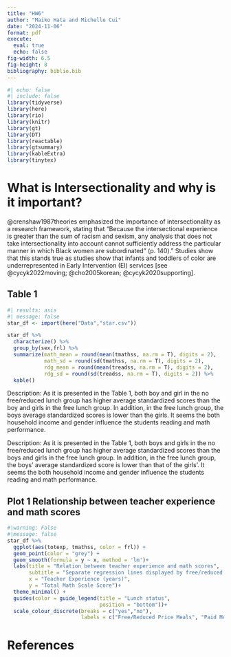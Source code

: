 ```yaml
---
title: "HW6"
author: "Maiko Hata and Michelle Cui"
date: "2024-11-06"
format: pdf
execute:
  eval: true
  echo: false
fig-width: 6.5
fig-height: 8
bibliography: biblio.bib
---
```


```r
#| echo: false
#| include: false
library(tidyverse)
library(here)
library(rio)
library(knitr)
library(gt)
library(DT)
library(reactable)
library(gtsummary)
library(kableExtra)
library(tinytex)
```

# What is Intersectionality and why is it important?

@crenshaw1987theories emphasized the importance of intersectionality as a research framework, stating that “Because the intersectional experience is greater than the sum of racism and sexism, any analysis that does not take intersectionality into account cannot sufficiently address the particular manner in which Black women are subordinated” (p. 140)." Studies show that this stands true as studies show that infants and toddlers of color are underrepresented in Early Intervention (EI) services [see @cycyk2022moving; @cho2005korean; @cycyk2020supporting].

## Table 1

```r
#| results: asis
#| message: false
star_df <- import(here("Data","star.csv"))

star_df %>% 
  characterize() %>% 
  group_by(sex,frl) %>% 
  summarize(math_mean = round(mean(tmathss, na.rm = T), digits = 2),
            math_sd = round(sd(tmathss, na.rm = T), digits = 2),
            rdg_mean = round(mean(treadss, na.rm = T), digits = 2),
            rdg_sd = round(sd(treadss, na.rm = T), digits = 2)) %>% 
  kable()

```

Description: As it is presented in the Table 1, both boy and girl in the no free/reduced lunch group has higher average standardized scores than the boy and girls in the free lunch group. In addition, in the free lunch group, the boys average standardized scores is lower than the girls. It seems the both household income and gender influence the students reading and math performance.

Description: As it is presented in the Table 1, both boys and girls in the no free/reduced lunch group has higher average standardized scores than the boys and girls in the free lunch group. In addition, in the free lunch group, the boys' average standardized score is lower than that of the girls'. It seems the both household income and gender influence the students reading and math performance.

## Plot 1 Relationship between teacher experience and math scores

```r
#|warning: False
#|message: false
star_df %>% 
  ggplot(aes(totexp, tmathss, color = frl)) +
  geom_point(color = "grey") +
  geom_smooth(formula = y ~ x, method = 'lm')+
  labs(title = "Relation between teacher experience and math scores",
       subtitle = "Separate regression lines displayed by free/reduced price lunch status",
       x = "Teacher Experience (years)",
       y = "Total Math Scale Score")+
  theme_minimal() +
  guides(color = guide_legend(title = "Lunch status",
                              position = "bottom"))+
  scale_colour_discrete(breaks = c("yes","no"),
                        labels = c("Free/Reduced Price Meals", "Paid Meals"))

```

\newpage

# References
